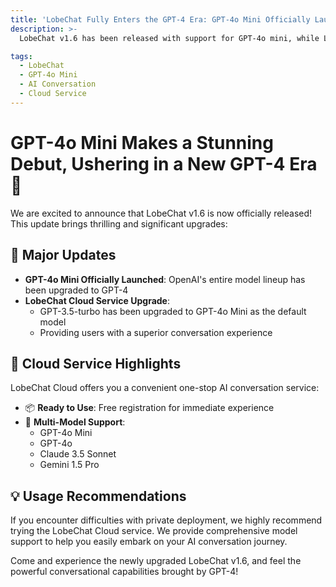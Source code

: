 ```yaml
---
title: 'LobeChat Fully Enters the GPT-4 Era: GPT-4o Mini Officially Launched'
description: >-
  LobeChat v1.6 has been released with support for GPT-4o mini, while LobeChat Cloud services have been fully upgraded to provide users with a more powerful AI conversation experience.

tags:
  - LobeChat
  - GPT-4o Mini
  - AI Conversation
  - Cloud Service
---
```


# GPT-4o Mini Makes a Stunning Debut, Ushering in a New GPT-4 Era 🚀

We are excited to announce that LobeChat v1.6 is now officially released! This update brings thrilling and significant upgrades:

## 🌟 Major Updates

- **GPT-4o Mini Officially Launched**: OpenAI's entire model lineup has been upgraded to GPT-4
- **LobeChat Cloud Service Upgrade**:
  - GPT-3.5-turbo has been upgraded to GPT-4o Mini as the default model
  - Providing users with a superior conversation experience

## 🎯 Cloud Service Highlights

LobeChat Cloud offers you a convenient one-stop AI conversation service:

- 📦 **Ready to Use**: Free registration for immediate experience
- 🤖 **Multi-Model Support**:
  - GPT-4o Mini
  - GPT-4o
  - Claude 3.5 Sonnet
  - Gemini 1.5 Pro

## 💡 Usage Recommendations

If you encounter difficulties with private deployment, we highly recommend trying the LobeChat Cloud service. We provide comprehensive model support to help you easily embark on your AI conversation journey.

Come and experience the newly upgraded LobeChat v1.6, and feel the powerful conversational capabilities brought by GPT-4!
